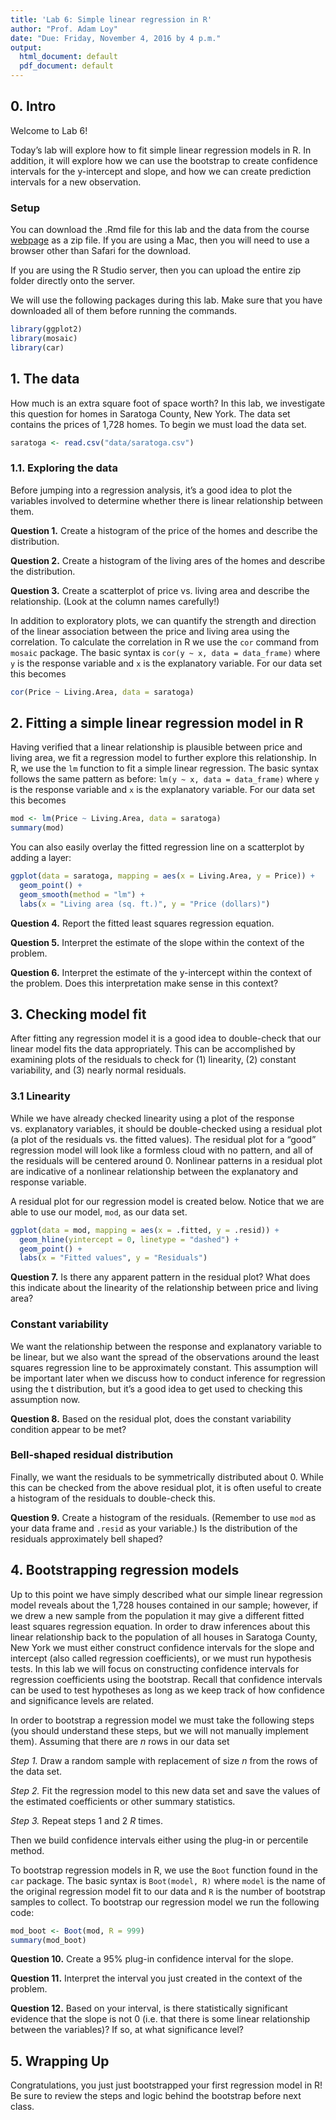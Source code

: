 ```yaml
---
title: 'Lab 6: Simple linear regression in R'
author: "Prof. Adam Loy"
date: "Due: Friday, November 4, 2016 by 4 p.m."
output:
  html_document: default
  pdf_document: default
---
```


## 0. Intro

Welcome to Lab 6!

Today's lab will explore how to fit simple linear regression models in R. In addition, it will explore how we can use the bootstrap to create confidence intervals for the y-intercept and slope, and how we can create prediction intervals for a new observation.

### Setup
You can download the .Rmd file for this lab and the data from the course [webpage](http://math107-lu.github.io/) as a zip file. If you are using a Mac, then you will need to use a browser other than Safari for the download. 

If you are using the R Studio server, then you can upload the entire zip folder directly onto the server.

We will use the following packages during this lab. Make sure that you have downloaded all of them before running the commands.


```r
library(ggplot2)
library(mosaic)
library(car)
```


## 1. The data

How much is an extra square foot of space worth? In this lab, we investigate this question for homes in Saratoga County, New York. The data set contains the prices of 1,728 homes. To begin we must load the data set.

```r
saratoga <- read.csv("data/saratoga.csv")
```

### 1.1. Exploring the data

Before jumping into a regression analysis, it's a good idea to plot the variables involved to determine whether there is linear relationship between them.

**Question 1.** Create a histogram of the price of the homes and describe the distribution.

**Question 2.** Create a histogram of the living ares of the homes and describe the distribution.

**Question 3.** Create a scatterplot of price vs. living area and describe the relationship. (Look at the column names carefully!)

In addition to exploratory plots, we can quantify the strength and direction of the linear association between the price and living area using the correlation. To calculate the correlation in R we use the `cor` command from `mosaic` package. The basic syntax is `cor(y ~ x, data = data_frame)` where `y` is the response variable and `x` is the explanatory variable. For our data set this becomes

```r
cor(Price ~ Living.Area, data = saratoga)
```



## 2. Fitting a simple linear regression model in R

Having verified that a linear relationship is plausible between price and living area, we fit a regression model to further explore this relationship. In R, we use the `lm` function to fit a simple linear regression. The basic syntax follows the same pattern as before: `lm(y ~ x, data = data_frame)` where `y` is the response variable and `x` is the explanatory variable. For our data set this becomes

```r
mod <- lm(Price ~ Living.Area, data = saratoga)
summary(mod)
```

You can also easily overlay the fitted regression line on a scatterplot by adding a layer:

```r
ggplot(data = saratoga, mapping = aes(x = Living.Area, y = Price)) +
  geom_point() +
  geom_smooth(method = "lm") +
  labs(x = "Living area (sq. ft.)", y = "Price (dollars)")
```


**Question 4.** Report the fitted least squares regression equation.

**Question 5.** Interpret the estimate of the slope within the context of the problem.

**Question 6.** Interpret the estimate of the y-intercept within the context of the problem. Does this interpretation make sense in this context?


## 3. Checking model fit

After fitting any regression model it is a good idea to double-check that our linear model fits the data appropriately. This can be accomplished by examining plots of the residuals to check for (1) linearity, (2) constant variability, and (3) nearly normal residuals.

### 3.1 Linearity

While we have already checked linearity using a plot of the response vs. explanatory variables, it should be double-checked using a residual plot (a plot of the residuals vs. the fitted values). The residual plot for a "good" regression model will look like a formless cloud with no pattern, and all of the residuals will be centered around 0. Nonlinear patterns in a residual plot are indicative of a nonlinear relationship between the explanatory and response variable. 

A residual plot for our regression model is created below. Notice that we are able to use our model, `mod`, as our data set.

```r
ggplot(data = mod, mapping = aes(x = .fitted, y = .resid)) + 
  geom_hline(yintercept = 0, linetype = "dashed") +
  geom_point() +
  labs(x = "Fitted values", y = "Residuals")
```

**Question 7.** Is there any apparent pattern in the residual plot? What does this indicate about the linearity of the relationship between price and living area?


### Constant variability

We want the relationship between the response and explanatory variable to be linear, but we also want the spread of the observations around the least squares regression line to be approximately constant. This assumption will be important later when we discuss how to conduct inference for regression using the t distribution, but it's a good idea to get used to checking this assumption now.

**Question 8.** Based on the residual plot, does the constant variability condition appear to be met?


### Bell-shaped residual distribution

Finally, we want the residuals to be symmetrically distributed about 0. While this can be checked from the above residual plot, it is often useful to create a histogram of the residuals to double-check this.

**Question 9.** Create a histogram of the residuals. (Remember to use `mod` as your data frame and `.resid` as your variable.) Is the distribution of the residuals approximately bell shaped?

## 4. Bootstrapping regression models

Up to this point we have simply described what our simple linear regression model reveals about the 1,728 houses contained in our sample; however, if we drew a new sample from the population it may give a different fitted least squares regression equation. In order to draw inferences about this linear relationship back to the population of all houses in Saratoga County, New York we must either construct confidence intervals for the slope and intercept (also called regression coefficients), or we must run hypothesis tests. In this lab we will focus on constructing confidence intervals for regression coefficients using the bootstrap. Recall that confidence intervals can be used to test hypotheses as long as we keep track of how confidence and significance levels are related.

In order to bootstrap a regression model we must take the following steps (you should understand these steps, but we will not manually implement them). Assuming that there are $n$ rows in our data set

*Step 1.* Draw a random sample with replacement of size $n$ from the rows of the data set.

*Step 2.* Fit the regression model to this new data set and save the values of the estimated coefficients or other summary statistics.

*Step 3.* Repeat steps 1 and 2 $R$ times.

Then we build confidence intervals either using the plug-in or percentile method.

To bootstrap regression models in R, we use the `Boot` function found in the `car` package. The basic syntax is `Boot(model, R)` where `model` is the name of the original regression model fit to our data and `R` is the number of bootstrap samples to collect. To bootstrap our regression model we run the following code:

```r
mod_boot <- Boot(mod, R = 999)
summary(mod_boot)
```

**Question 10.** Create a 95% plug-in confidence interval for the slope.

**Question 11.** Interpret the interval you just created in the context of the problem.

**Question 12.** Based on your interval, is there statistically significant evidence that the slope is not 0 (i.e. that there is some linear relationship between the variables)? If so, at what significance level?


## 5. Wrapping Up

Congratulations, you just just bootstrapped your first regression model in R! Be sure to review the steps and logic behind the bootstrap before next class.
